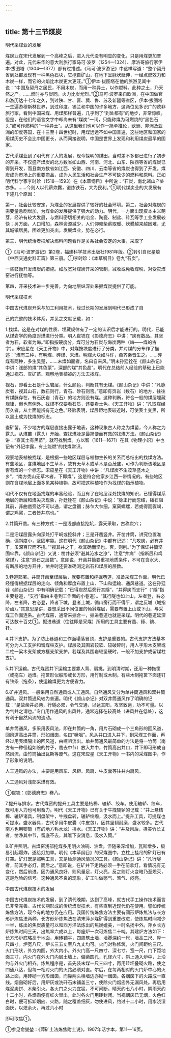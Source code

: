 ```yaml
---
---
---
```

title: 第十三节煤炭
---



明代采煤业的发展

煤炭业在宋代发展到一个高峰之后，进入元代没有明显的变化，只是用煤更加普遍。对此，元代来华的意大利旅行家马可·波罗（1254—1324）、摩洛哥旅行家伊本·拔图塔（1304—1377）都有过描述。《马可·波罗游记》中这样写道：“整个契丹省到处都发现有一种黑色石块，它挖自矿山，在地下呈脉状延伸，一经点燃效力和木炭一样，而它的火焰比木炭更大更旺。”①伊本·拔图塔在他的旅游见闻中说：“中国及契丹之居民，不用木炭，而用一种异土，以作燃料。此种之土，乃天然之产。……燃时亦与炭同。火力比炭尤烈。”②马可·波罗来自欧洲，在中国做官和游历达十七年之久，到过陕、甘、晋、冀、鲁、苏及新疆等省区，伊本·拔图塔一生遍游穆斯林世界，到过印度、锡兰和中国的许多地方，这两位见多识广的欧非旅行家，看到中国采煤、用煤那样普遍，几乎到了“到处都有”的地步，非常惊叹。但是，在他们的语言文字中却尚未有“煤炭”一词，只能称煤为可燃烧的“黑色石头”或可作燃料的“一种异土”。从这里我们也可以作一简单推论，欧洲、非洲及亚洲的印度等国，在十三至十四世纪时，用煤远远不如中国普遍，这些地区和国家的用煤历史不会比中国更长，从而间接说明，中国是世界上发现和利用煤炭最早的国家。

古代采煤业到了明代有了大的发展，现今探明的煤田，当时差不多都已进行了初步的开采。不仅盛产煤炭的北方数省如山西、河南、河北、山东、陕西等省的煤炭已得到开发，而且南方数省如江西、安徽、四川、云南等省的煤炭也得到了开发。煤炭成为市场上的重要商品，成为人民生活和社会生产不可缺少的燃料和原料。正如明代科学家李时珍（1518—1593）在《本草纲目》中所说：“石炭，南北诸山产处亦多。……今则人以代薪炊爨，锻炼铁石，大为民利。”①明代煤炭业的大发展有下述几个原因：

第一，社会比较安定，为煤业的发展提供了较好的社会环境。第二，社会对煤炭的需要量急剧增加，为煤业的发展提供了强大的动力。明代，一方面出现资本主义萌芽，经济有较大发展，与燃料密切相关的冶金、陶瓷、制盐、砖瓦等手工业发展较快；另方面，人口增加，森林资源减少，人们仰赖柴薪取暖、炊爨越来越困难，尤其城镇居民，困难更加突出，发展煤业，势在必行。

第三，明代统治者把解决燃料问题看作是关系社会安定的大事，采取了

①《马可·波罗游记》第2卷，福建科学技术出版社1981年版。②转引自张星烺《中西交通史料汇篇》第三册。①李时珍：《本草纲目》卷九“石炭”。

一些鼓励开发煤炭的措施。如放宽对煤炭开采的管制，减收或免收煤税，对受灾煤窑进行抚恤等。

第四，开采技术进一步完善，为向地层纵深处采掘煤炭提供了可能。

明代采煤技术

中国古代煤炭开采与加工利用技术，经过长期的发展到明代已形成了自

己的完整的技术体系，并见之文献记载，如：

1.找煤。这是在对煤的性质、埋藏规律有了一定的认识后才能进行的。明代，已能从煤岩学的角度对煤进行分类。明人崔铣在《彰德府志》中讲：“炭有数品，其坚者为石，软者为烸。”即指按硬度分，煤可分为石炭与烸炭两种（烸——煤的古字）。宋应星在《天工开物》中，对煤按块度进行了分类，并对煤的分布作了描述：“煤有三种，有明煤、碎煤、末煤。明煤大块如斗许，燕齐秦晋生之。……碎煤有两种，多生吴楚，……末煤如面者，名曰自来风。”明末孙廷铨在《颜山杂记》中讲：浅部的煤“其色蒙”，深部的煤“其色晶”。明代在总结前人经验的基础上已能通过视石、查矿苗、观察地表植被的方法去找煤。

视石，即看土石是什么岩层，什么颜色，判断其有无煤。《颜山杂记》中讲：“凡脉炭者，视其山石，数石则行，青石、砂石则否。”意即有页岩（数石）的地方，往往有煤脉存在，有石灰岩（青石）的地方则没有煤。这种判断，符合一般的煤层埋藏规律，但也有例外。找煤不仅要看石质，还要看土色。《天工开物》讲：“凡取煤经历久者，从土面能辨有无之色。”经验表明，煤层距地表较近时，可使表土变黑，所以黑土成为找煤的标志。

查矿苗。不少地方的煤层直接出露于地表，这种现象古人称之为煤苗，今人称之为露头。从煤苗（露头）开始，查找煤脉是最简便而有效的找煤方法。《颜山杂记》讲：“查其土有黑苗”，就可找到煤。方以智（1611—1671）在其《物理小识》中也记有“外记孛露，有土能燃”的找煤常识。

观察地表植被找煤，是根据一些地区煤层与植物生长的关系而总结出的找煤方法。有些地区，含煤地层不生草木，故有无草木或草木是否茂盛，可作为判断该地区是否有煤的一个标志。宋应星在《天工开物》中讲：“凡煤炭不生茂草盛木之乡”，“南方秃山无草木者，下即煤”，这是符合他家乡江西一带情况的。有些地区则在含煤地层上面多见某种植物，故可把这种植物作为找煤的指示植物。

明代不仅有在地面找煤的丰富经验，而且有了在地层深处找煤的知识，已懂得煤系地层的断层和煤尖灭现象，孙廷铨在《颜山杂记》中说：“脉正行而忽结，磻石阻其前，非曲凿旁达不可以通，谓之盘锢；脉乍大乍细，窠窠螺螺，若或得而骤竭，谓之鸡窝，二者皆井病也。”

2.井筒开凿。有三种方式：一是浅部直接挖坑，露天采取，古称炭穴；

二是沿煤层露头向深处打平峒或挖斜井；三是开凿竖井。开凿井筒，讲究位置准确，偏斜度小，坚固牢靠。这在明代《颜山杂记》中都有记述：“凡攻炭，必有井干，虽深百尺而不挠。”“视其井之干，欲其确而坚也。否，则削。”为了保证井筒坚固牢靠，《颜山杂记》又说：凿井必须“避其沁水之潦”，注意“井病”（指断层和鸡窝煤），注意“测石之层数”。意即说，开凿井筒要重视地质条件，不可在含水大、有断层的地方开井，凿井时还要准确测定岩石和煤层的层数。

3.巷道部署。井筒开凿至煤层后，就要布置和挖掘巷道，准备采煤工作面。明代已经懂得根据煤层的走向、倾角和厚度布置上山、下山和运输、通风巷道。这在孙廷铨《颜山杂记》中有明确记载：“已得炭然后旁行其隧”，“井得炭而支行”（“隧”指主要巷道，“支行”指由主巷到工作面的小巷道）。“其行隧也如上山，左者登，右必降，左者降，右必登，降者下墄，登者上墄，循山旁行而不得平，谓之反墄（墄指阶齿）。”其意思是讲，要想采出不同位置的倾斜煤层，需要布置上山或下山，与采煤工作面连系。古代煤窑，通常采掘合一，掘进巷道也就是采煤。明代的巷道延深可达数十百丈①。掘进巷道（往往即是采煤）所用的工具主要有凿、锤、镐、钎。

4.井下支护。为了防止巷道和工作面塌落冒顶，支护是重要的。古代支护方法基本可分为人工支护和留煤柱支护。煤层及其围岩较软、较破碎时，用人字形木支架或二柱一梁木支架或方框支架支护。若煤及其围岩较坚硬时，一般不加支护或留煤柱支护。

5.井下运输。古代煤窑井下运输主要靠人背、肩挑，到明清时期，还用一种拖筐（或拖车）运煤。拖筐形似船形或长方形，用竹制或木制。有些木制拖筐下面还钉有铁条（拖条），使运输煤更为方便省力。

6.矿井通风。一般采用自然通风或人工通风。自然通风又分为单井筒通风和双井筒通风。双井筒通风较为普遍。明代《颜山杂记》对双井筒通风作了明确的记载：“是故凿井必两，行隧必双，令气交通，以达其阳，攻坚致远，功不可量。以为气井之谓也。”专门用作通风的出风井，通常选择在较高处（进风井在低处），这有利于自然风流的流动。

单井筒通风，多采用表风法，即在井筒的一角，用片石砌成一个三角形的回风道，回风道高出井筒，形如烟囱，名曰“噘咀”。风从井口进入井下，到采煤工作面，再经过用表墙隔出的回风道，由噘咀流出。单井筒通风最简单的方法是将一竹筒（南方有一种径粗如碗的竹子，凿去中节）放入井中，竹筒高出井口，井下即可形成自然风流，由竹筒抽出瓦斯等废气。这在宋应星《天工开物》一书内的采煤图中，作了形象的说明。

人工通风的办法，主要是用风车、风柜、风扇、牛皮囊等往井内扇风。

人工通风对浅部采煤有效。

①崔铣：《彰德府志》卷八。

7.提升与排水。古代煤窑的提升工具主要是桔槔、辘轳、绞车。使用辘轳、绞车，既可用人力也可用畜力。明代《天工开物》已有关于牛拽辘轳的记载：“井上悬桔槔、辘轳诸具，制盘架牛，牛拽盘转，辘轳绞縆，汲水而上。”提升工具，可提煤也可提水。盛水器具，古代多用牛皮囊（牛皮包），因其坚韧耐磨，盛水较多。古代南方也用唧筒（有的地方称水龙）排水。《天工开物》讲：“井及泉后，择美竹长丈者，凿净其中节，留底不去，其喉下安消息，吸水入筒。”

8.矿井照明。古煤窑浅部挖煤多用明火油碗、油盘。但随采深增加，瓦斯增多，极易引起爆炸，遂给灯加罩。明代《本草纲目》的采煤图中，立柱上挂吊的矿灯已有灯罩。矿灯既是照明工具，又是检测通风情况的工具。《颜山杂记》讲：“凡行隧者，前其手必灯，而后之。”意即说，在矿井下走路必须一手在前拿灯，看情况有无变化，然后前进。因为通风良好，则风量足，灯火亮，反之则灯火变暗乃至熄灭，这是危险的信号。这种通风不良的现象，矿工叫做憋气、煞气、闷亮。

中国古代煤炭技术的发展

中国古代煤炭技术的发展，到了清代晚期，达到了高峰，就古代手工操作技术而言已非常完善。古代长期形成的传统煤炭技术，有些直到近现代仍在使用。譬如传统炼焦方法，现今有的地方仍在应用。我国传统炼焦方法主要有圆形炉炼焦法与长方形炉炼焦法两种。长方形炉练焦法在清末萍乡煤矿得到重要改进，使炼焦时间减少一半，炼出的焦炭质量可以和西方洋法炼出的焦炭媲美，一时名扬中外。萍乡长方炉炼焦时间三天，出焦率六成以上，每座炉一次可炼焦二十吨。其建炉方法如下：长方形炉底略高于地面，用砖铺平，四周筑土墙，墙脚深约一尺，墙高三尺、厚一尺四寸。炉宽八尺，炉长三五丈至八九丈均可。火门对称修筑，火门间距约三尺。火门形状，外方内圆，外大内小。外火门高一尺四寸、深七寸、宽一尺，门下距地面三寸，内火门在外火门内层土墙上，偏凿圆孔，孔径六寸，斜上通入炉中，上沿约与外火门相齐。炼焦程序是，首先装末煤一尺三四寸，再用砖坯叠砌火路，使之四通八达，但每一相对火门的火路必须对直。尔后，在每两相对的火门炉中心的火路上面，用砖砌一方形烟囱，而靠两头横墙边亦砌一烟囱。各烟囱下的火路成一直线。烟囱砌好后，用炉灰或洗矸石末铺盖三寸，使除火门烟囱外无漏风处。再后用煤泥炭饼、木柴引火。各火门之火力宜猛，不可间断。晴天约七八小时，阴雨天约十二小时，各烟囱便有红火冒出，此时各火门用砖封闭。当视烟囱已无烟，火色红白时，便可拆卸烟囱、火路，随之覆盖细灰，勿使进风，约过十二小时，用水浇湿面灰，以熄余火，再过六小时

即可取焦①。

①参见俞燮堃：《萍矿土法炼焦附土说》，1907年活字本，第11—16页。